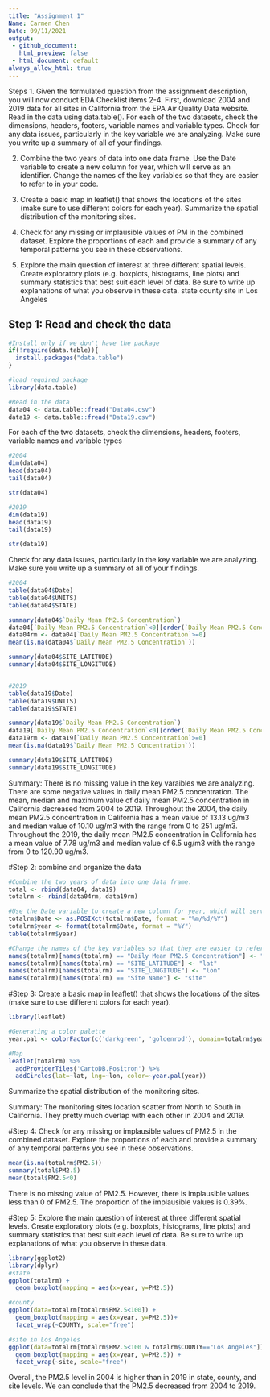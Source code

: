 ```yaml
---
title: "Assignment 1"
Name: Carmen Chen
Date: 09/11/2021
output:
 - github_document:
   html_preview: false
 - html_document: default
always_allow_html: true
---
```


Steps
1. Given the formulated question from the assignment description, you will now conduct EDA Checklist items 2-4. First, download 2004 and 2019 data for all sites in California from the EPA Air Quality Data website. Read in the data using data.table(). For each of the two datasets, check the dimensions, headers, footers, variable names and variable types. Check for any data issues, particularly in the key variable we are analyzing. Make sure you write up a summary of all of your findings.

2. Combine the two years of data into one data frame. Use the Date variable to create a new column for year, which will serve as an identifier. Change the names of the key variables so that they are easier to refer to in your code.

3. Create a basic map in leaflet() that shows the locations of the sites (make sure to use different colors for each year). Summarize the spatial distribution of the monitoring sites.

4. Check for any missing or implausible values of PM in the combined dataset. Explore the proportions of each and provide a summary of any temporal patterns you see in these observations.

5. Explore the main question of interest at three different spatial levels. Create exploratory plots (e.g. boxplots, histograms, line plots) and summary statistics that best suit each level of data. Be sure to write up explanations of what you observe in these data.
  state
  county
  site in Los Angeles
  

## Step 1: Read and check the data

```r
#Install only if we don't have the package
if(!require(data.table)){
  install.packages("data.table")
}

#load required package
library(data.table)

#Read in the data
data04 <- data.table::fread("Data04.csv")
data19 <- data.table::fread("Data19.csv")
```


For each of the two datasets, check the dimensions, headers, footers, variable names and variable types
```r
#2004
dim(data04)
head(data04)
tail(data04)

str(data04)

#2019
dim(data19)
head(data19)
tail(data19)

str(data19)
```


Check for any data issues, particularly in the key variable we are analyzing. Make sure you write up a summary of all of your findings.

```r
#2004
table(data04$Date)
table(data04$UNITS)
table(data04$STATE)

summary(data04$`Daily Mean PM2.5 Concentration`)
data04[`Daily Mean PM2.5 Concentration`<0][order(`Daily Mean PM2.5 Concentration`)]
data04rm <- data04[`Daily Mean PM2.5 Concentration`>=0]
mean(is.na(data04$`Daily Mean PM2.5 Concentration`))

summary(data04$SITE_LATITUDE)
summary(data04$SITE_LONGITUDE)


#2019
table(data19$Date)
table(data19$UNITS)
table(data19$STATE)

summary(data19$`Daily Mean PM2.5 Concentration`)
data19[`Daily Mean PM2.5 Concentration`<0][order(`Daily Mean PM2.5 Concentration`)]
data19rm <- data19[`Daily Mean PM2.5 Concentration`>=0]
mean(is.na(data19$`Daily Mean PM2.5 Concentration`))

summary(data19$SITE_LATITUDE)
summary(data19$SITE_LONGITUDE)
```

Summary: There is no missing value in the key varaibles we are analyzing. There are some negative values in daily mean PM2.5 concentration. The mean, median and maximum value of daily mean PM2.5 concentration in California decreased from 2004 to 2019. Throughout the 2004, the daily mean PM2.5 concentration in California has a mean value of 13.13 ug/m3 and median value of 10.10 ug/m3 with the range from 0 to 251 ug/m3. Throughout the 2019, the daily mean PM2.5 concentration in California has a mean value of 7.78 ug/m3 and median value of 6.5 ug/m3 with the range from 0 to 120.90 ug/m3.



#Step 2: combine and organize the data

```r
#Combine the two years of data into one data frame. 
total <- rbind(data04, data19)
totalrm <- rbind(data04rm, data19rm)

#Use the Date variable to create a new column for year, which will serve as an identifier. 
totalrm$Date <- as.POSIXct(totalrm$Date, format = "%m/%d/%Y")
totalrm$year <- format(totalrm$Date, format = "%Y")
table(totalrm$year)

#Change the names of the key variables so that they are easier to refer to in your code.
names(totalrm)[names(totalrm) == "Daily Mean PM2.5 Concentration"] <- "PM2.5"
names(totalrm)[names(totalrm) == "SITE_LATITUDE"] <- "lat"
names(totalrm)[names(totalrm) == "SITE_LONGITUDE"] <- "lon"
names(totalrm)[names(totalrm) == "Site Name"] <- "site"

```



#Step 3: Create a basic map in leaflet() that shows the locations of the sites (make sure to use different colors for each year). 

```r
library(leaflet)

#Generating a color palette
year.pal <- colorFactor(c('darkgreen', 'goldenrod'), domain=totalrm$year)

#Map
leaflet(totalrm) %>%
  addProviderTiles('CartoDB.Positron') %>%
  addCircles(lat=~lat, lng=~lon, color=~year.pal(year))
```


Summarize the spatial distribution of the monitoring sites.

Summary: The monitoring sites location scatter from North to South in California. They pretty much overlap with each other in 2004 and 2019. 


#Step 4: Check for any missing or implausible values of PM2.5 in the combined dataset. Explore the proportions of each and provide a summary of any temporal patterns you see in these observations.

```r
mean(is.na(totalrm$PM2.5))
summary(total$PM2.5)
mean(total$PM2.5<0)
```
There is no missing value of PM2.5. However, there is implausible values less than 0 of PM2.5. The proportion of the implausible values is 0.39%.


#Step 5: Explore the main question of interest at three different spatial levels. Create exploratory plots (e.g. boxplots, histograms, line plots) and summary statistics that best suit each level of data. Be sure to write up explanations of what you observe in these data.

```r
library(ggplot2)
library(dplyr)
#state
ggplot(totalrm) +
  geom_boxplot(mapping = aes(x=year, y=PM2.5))

#county
ggplot(data=totalrm[totalrm$PM2.5<100]) + 
  geom_boxplot(mapping = aes(x=year, y=PM2.5))+
  facet_wrap(~COUNTY, scale="free")

#site in Los Angeles
ggplot(data=totalrm[totalrm$PM2.5<100 & totalrm$COUNTY=="Los Angeles"]) +
  geom_boxplot(mapping = aes(x=year, y=PM2.5)) +
  facet_wrap(~site, scale="free")

```

Overall, the PM2.5 level in 2004 is higher than in 2019 in state, county, and site levels. We can conclude that the PM2.5 decreased from 2004 to 2019. 
